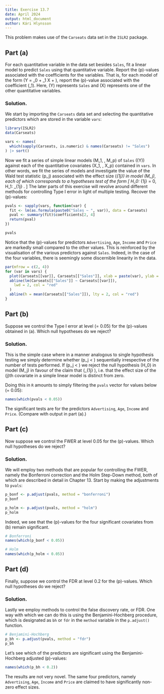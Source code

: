 ```yaml
---
title: Exercise 13.7
date: April 2024
output: html_document
author: Kári Hlynsson
---
```


This problem makes use of the `Carseats` data set in the `ISLR2` package.

## Part (a)
For each quantitative variable in the data set besides `Sales`, fit a linear
model to predict `Sales` using that quantitative variable. Report the
\(p\)-values associated with the coefficients for the variables. That is, for
each model of the form \(Y = \beta_0 + \beta_1 X + \epsilon\), report the
\(p\)-value associated with the coefficient \(\beta_1\). Here, \(Y\) represents
`Sales` and \(X\) represents one of the other quantitative variables.

### Solution.
We start by importing the `Carseats` data set and selecting the quantitative
predictors which are stored in the variable `vars`:

```r
library(ISLR2)
data(Carseats)

vars <- names(
  which(sapply(Carseats, is.numeric) & names(Carseats) != "Sales")
) |> sort()
```

Now we fit a series of simple linear models 
\(\mathcal M_1, \ldots, \mathcal M_p\) of `Sales` (\(Y\)) against each of the
quantitative covariates \(X_1, \ldots, X_p\) contained in `vars`. In other
words, we fit the series of models
\begin{align*}
  \mathcal M_1: Y &= \beta_{01} + \beta_{11} X_1 + \epsilon \\
  &\vdots \\
  \mathcal M_p: Y &= \beta_{0p} + \beta_{1p} X_p + \epsilon,
\end{align*}
and investigate the value of the Wald test statistic \(p_j\)
associated with the effect size \(\beta_{1j}\) in model \(\mathcal M_j\),
each of which corresponds to a hypotheses test of the form
\[
  H_0: \beta_{1j} = 0, \quad H_1: \beta_{1j} \neq 0.
\]
The later parts of this exercise will revolve around different methods for
controlling Type I error in light of multiple testing. Recover the \(p\)-values:

```r
pvals <- sapply(vars, function(var) {
  fit <- lm(as.formula(paste0("Sales ~ ", var)), data = Carseats)
  pval <- summary(fit)$coefficients[2, 4]
  return(pval)
})

pvals
```

Notice that the \(p\)-values for predictors `Advertising`, `Age`, `Income` and
`Price` are markedly small compared to the other values. This is reinforced by
the visualisation of the various predictors against `Sales`. Indeed, in the
case of the four variables, there is seemingly some discernible linearity in 
the data.

```r
par(mfrow = c(2, 4))
for (var in vars) {
  plot(Carseats[[var]], Carseats[["Sales"]], xlab = paste(var), ylab = "Sales")
  abline(lm(Carseats[["Sales"]] ~ Carseats[[var]]),
    lwd = 2, col = "red"
  )
  abline(h = mean(Carseats[["Sales"]]), lty = 2, col = "red")
}
```

## Part (b)
Suppose we control the Type I error at level \(\alpha = 0.05\) for the
\(p\)-values obtained in (a). Which null hypotheses do we reject?

### Solution.
This is the simple case where in a manner analogous to single hypothesis
testing we simply determine whether \(p_j < \alpha\) sequentially irrespective
of the number of tests performed. If \(p_j < \alpha\) we reject the null
hypothesis \(H_0\) in model \(\mathcal M_j\) in favour of the claim that
\(\beta_{1j} \neq 0\), i.e. that the effect size of the \(j\)th covariate
in a simple linear model is distinct from zero.

Doing this in `R` amounts to simply filtering the `pvals` vector for values
below \(\alpha = 0.05\):

```r
names(which(pvals < 0.05))
```

The significant tests are for the predictors `Advertising`, `Age`, `Income` 
and `Price`. (Compare with output in part (a).)

## Part (c)
Now suppose we control the FWER at level 0.05 for the \(p\)-values. Which null
hypotheses do we reject?

### Solution.
We will employ two methods that are popular for controlling the FWER, namely
the Bonferroni correction and the Holm Step-Down method, both of which are
described in detail in Chapter 13. Start by making the adjustments to `pvals`:

```r
p_bonf <- p.adjust(pvals, method = "bonferroni")
p_bonf

p_holm <- p.adjust(pvals, method = "holm")
p_holm
```

Indeed, we see that the \(p\)-values for the four significant covariates from
(b) remain significant.

```r
# Bonferroni
names(which(p_bonf < 0.05))

# Holm
names(which(p_holm < 0.05))
```

## Part (d)
Finally, suppose we control the FDR at level 0.2 for the \(p\)-values. Which
null hypotheses do we reject?

### Solution.
Lastly we employ methods to control the false discovery rate, or FDR. One
way with which we can do this is using the Benjamini-Hochberg procedure,
which is designated as `bh` or `fdr` in the `method` variable in the 
`p.adjust()` function.

```r
# Benjamini-Hochberg
p_bh <- p.adjust(pvals, method = "fdr")
p_bh
```

Let's see which of the predictors are significant using the Benjamini-Hochberg
adjusted \(p\)-values:

```r
names(which(p_bh < 0.2))
```

The results are not very novel. The same four predictors, namely `Advertising`,
`Age`, `Income` and `Price` are claimed to have significantly non-zero effect
sizes.

